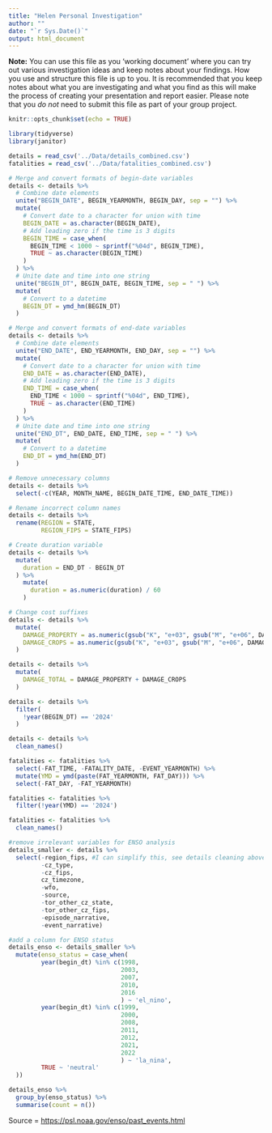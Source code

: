```yaml
---
title: "Helen Personal Investigation"
author: ""
date: "`r Sys.Date()`"
output: html_document
---
```


**Note:** You can use this file as you 'working document' where you can try out various investigation ideas and keep notes about your findings. How you use and structure this file is up to you. It is recommended that you keep notes about what you are investigating and what you find as this will make the process of creating your presentation and report easier. Please note that you _do not_ need to submit this file as part of your group project.

```r
knitr::opts_chunk$set(echo = TRUE)
```

```r
library(tidyverse)
library(janitor)
```

```r
details = read_csv('../Data/details_combined.csv')
fatalities = read_csv('../Data/fatalities_combined.csv')
```

```r
# Merge and convert formats of begin-date variables
details <- details %>%
  # Combine date elements
  unite("BEGIN_DATE", BEGIN_YEARMONTH, BEGIN_DAY, sep = "") %>% 
  mutate(
    # Convert date to a character for union with time
    BEGIN_DATE = as.character(BEGIN_DATE),
    # Add leading zero if the time is 3 digits
    BEGIN_TIME = case_when(
      BEGIN_TIME < 1000 ~ sprintf("%04d", BEGIN_TIME),
      TRUE ~ as.character(BEGIN_TIME)
    )
  ) %>%
  # Unite date and time into one string
  unite("BEGIN_DT", BEGIN_DATE, BEGIN_TIME, sep = " ") %>%
  mutate(
    # Convert to a datetime
    BEGIN_DT = ymd_hm(BEGIN_DT)
  )

# Merge and convert formats of end-date variables
details <- details %>%
  # Combine date elements
  unite("END_DATE", END_YEARMONTH, END_DAY, sep = "") %>% 
  mutate(
    # Convert date to a character for union with time
    END_DATE = as.character(END_DATE),
    # Add leading zero if the time is 3 digits
    END_TIME = case_when(
      END_TIME < 1000 ~ sprintf("%04d", END_TIME),
      TRUE ~ as.character(END_TIME)
    )
  ) %>%
  # Unite date and time into one string
  unite("END_DT", END_DATE, END_TIME, sep = " ") %>%
  mutate(
    # Convert to a datetime
    END_DT = ymd_hm(END_DT)
  )

# Remove unnecessary columns
details <- details %>%
  select(-c(YEAR, MONTH_NAME, BEGIN_DATE_TIME, END_DATE_TIME))

# Rename incorrect column names
details <- details %>%
  rename(REGION = STATE,
         REGION_FIPS = STATE_FIPS)

# Create duration variable 
details <- details %>% 
  mutate(
    duration = END_DT - BEGIN_DT
  ) %>% 
    mutate(
      duration = as.numeric(duration) / 60
    )

# Change cost suffixes
details <- details %>% 
  mutate(
    DAMAGE_PROPERTY = as.numeric(gsub("K", "e+03", gsub("M", "e+06", DAMAGE_PROPERTY))),
    DAMAGE_CROPS = as.numeric(gsub("K", "e+03", gsub("M", "e+06", DAMAGE_CROPS)))
  )

details <- details %>%
  mutate(
    DAMAGE_TOTAL = DAMAGE_PROPERTY + DAMAGE_CROPS
  )

details <- details %>% 
  filter(
    !year(BEGIN_DT) == '2024'
  )

details <- details %>% 
  clean_names()
```

```r
fatalities <- fatalities %>% 
  select(-FAT_TIME, -FATALITY_DATE, -EVENT_YEARMONTH) %>% 
  mutate(YMD = ymd(paste(FAT_YEARMONTH, FAT_DAY))) %>% 
  select(-FAT_DAY, -FAT_YEARMONTH)

fatalities <- fatalities %>%
  filter(!year(YMD) == '2024')

fatalities <- fatalities %>% 
  clean_names()
```

```r
#remove irrelevant variables for ENSO analysis
details_smaller <- details %>% 
  select(-region_fips, #I can simplify this, see details cleaning above
         -cz_type, 
         -cz_fips, 
         cz_timezone, 
         -wfo, 
         -source, 
         -tor_other_cz_state, 
         -tor_other_cz_fips, 
         -episode_narrative,
         -event_narrative)

#add a column for ENSO status
details_enso <- details_smaller %>% 
  mutate(enso_status = case_when(
         year(begin_dt) %in% c(1998, 
                               2003, 
                               2007, 
                               2010, 
                               2016
                               ) ~ 'el_nino',
         year(begin_dt) %in% c(1999, 
                               2000, 
                               2008, 
                               2011, 
                               2012, 
                               2021, 
                               2022
                               ) ~ 'la_nina',
         TRUE ~ 'neutral'
  ))

details_enso %>% 
  group_by(enso_status) %>% 
  summarise(count = n())
```

Source = <https://psl.noaa.gov/enso/past_events.html>